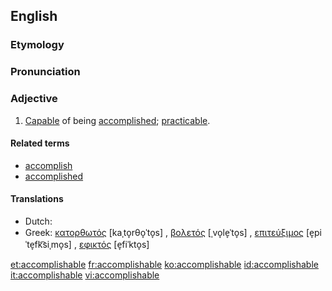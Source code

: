 ==English==

===Etymology===
{{suffix|accomplish|able}}

===Pronunciation===
{{a|US}} {{IPA|/ə.ˈkɒm.plɪʃ.ə.bəl/}}

===Adjective===
{{en-adj|-}}

# [[capable|Capable]] of being [[accomplished]]; [[practicable]].

====Related terms====
* [[accomplish]]
* [[accomplished]]

====Translations====
{{trans-top|capable of being accomplished}}
* Dutch: {{t-|nl|haalbaar}}
* Greek: [[κατορθωτός]] [kaˌto̞rθo̞ˈto̞s] {{m}}, [[βολετός]] [ˌvo̞le̞ˈto̞s] {{m}}, [[επιτεύξιμος]] [e̞piˈte̞fk͡siˌmo̞s] {{m}}, [[εφικτός]] [e̞fiˈkto̞s] {{m}}
{{trans-mid}}
{{trans-bottom}}

[[et:accomplishable]]
[[fr:accomplishable]]
[[ko:accomplishable]]
[[id:accomplishable]]
[[it:accomplishable]]
[[vi:accomplishable]]